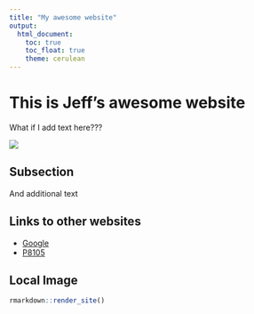```yaml
---
title: "My awesome website"
output: 
  html_document:
    toc: true
    toc_float: true
    theme: cerulean
---
```


# This is Jeff's awesome website

What if I add text here???

![](https://media.giphy.com/media/drXGoW1iudhKw/giphy.gif)


## Subsection
And additional text


## Links to other websites

* [Google](https://www.google.com/?client=safari)
* [P8105](https://p8105.com)

## Local Image
```r
rmarkdown::render_site()
```






